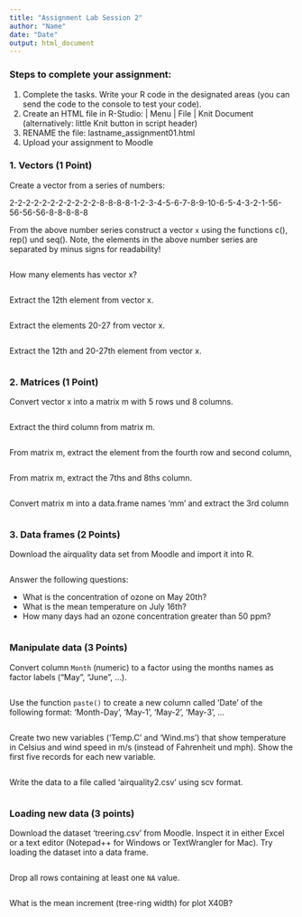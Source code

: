 ```yaml
---
title: "Assignment Lab Session 2"
author: "Name"
date: "Date"
output: html_document
---
```


### Steps to complete your assignment:

1. Complete the tasks. Write your R code in the designated areas (you can send the code to the console to test your code).
2. Create an HTML file in R-Studio: | Menu | File | Knit Document (alternatively: little Knit button in script header)
3. RENAME the file: lastname_assignment01.html
4. Upload your assignment to Moodle

### 1. Vectors (1 Point)

Create a vector from a series of numbers:

2-2-2-2-2-2-2-2-2-2-2-8-8-8-8-1-2-3-4-5-6-7-8-9-10-6-5-4-3-2-1-56-56-56-56-8-8-8-8-8

From the above number series construct a vector `x` using the functions c(), rep() und seq(). Note, the elements in the above number series are separated by minus signs for readability!

```r

```

How many elements has vector x?

```r

```

Extract the 12th element from vector x.

```r

```

Extract the elements 20-27 from vector x.

```r

```

Extract the 12th and 20-27th element from vector x.

```r

```

### 2. Matrices (1 Point)

Convert vector x into a matrix m with 5 rows und 8 columns.

```r

```

Extract the third column from matrix m.

```r

```

From matrix m, extract the element from the fourth row and second column,

```r

```

From matrix m, extract the 7ths and 8ths column.

```r

```

Convert matrix m into a data.frame names 'mm' and extract the 3rd column

```r

```

### 3. Data frames (2 Points)

Download the airquality data set from Moodle and import it into R.

```r

```

Answer the following questions:

- What is the concentration of ozone on May 20th?
- What is the mean temperature on July 16th?
- How many days had an ozone concentration greater than 50 ppm?

```r

```

### Manipulate data (3 Points)

Convert column `Month` (numeric) to a factor using the months names as factor labels ("May", "June", ...).

```r

```

Use the function `paste()` to create a new column called 'Date' of the following format: 'Month-Day', 'May-1', 'May-2', 'May-3', ...

```r

```

Create two new variables ('Temp.C' and 'Wind.ms') that show temperature in Celsius and wind speed in m/s (instead of Fahrenheit und mph). Show the first five records for each new variable.

```r

```

Write the data to a file called 'airquality2.csv' using scv format.

```r

```

### Loading new data (3 points)

Download the dataset 'treering.csv' from Moodle. Inspect it in either Excel or a text editor (Notepad++ for Windows or TextWrangler for Mac). Try loading the dataset into a data frame.

```r

```

Drop all rows containing at least one `NA` value.

```r

```

What is the mean increment (tree-ring width) for plot X40B?

```r

```

